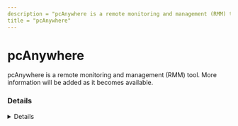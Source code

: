 ```yaml
---
description = "pcAnywhere is a remote monitoring and management (RMM) tool. More information will be added as it becomes available."
title = "pcAnywhere"
---
```




# pcAnywhere

pcAnywhere is a remote monitoring and management (RMM) tool. More information will be added as it becomes available.

### Details
<Details author={""}
         category={""}
         created={""}
         website={""}
         lastModified={"2/9/2024"}
         privileges={""}
         free={ "" }
         verification={""}
/>

#### Installation Paths
<Card code={ ["awhost32.exe", "awrem32.exe", "pcaquickconnect.exe", "winaw32.exe"] }/>





### Forensic Artifacts




#### Network Artifacts
<EuiSpacer size="xl"/>
<NetworkArtifactsTable data={ [{"Description": "Known remote domains", "Domains": ["user_managed"], "Ports": []}] }/>




### Detections
- Detects potential network activity of pcAnywhere RMM tool
  - [Sigma Rule](https://github.com/magicsword-io/LOLRMM/blob/main/detections/sigma/pcanywhere_network_sigma.yml)
- Detects potential processes activity of pcAnywhere RMM tool
  - [Sigma Rule](https://github.com/magicsword-io/LOLRMM/blob/main/detections/sigma/pcanywhere_processes_sigma.yml)

### References
- [https://en.wikipedia.org/wiki/PcAnywhere](https://en.wikipedia.org/wiki/PcAnywhere)

